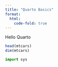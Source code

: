 ```yaml
---
title: "Quarto Basics"
format:
  html:
    code-fold: true
---
```


Hello Quarto

```r
head(mtcars)
dim(mtcars)
```

```python
import sys
```
